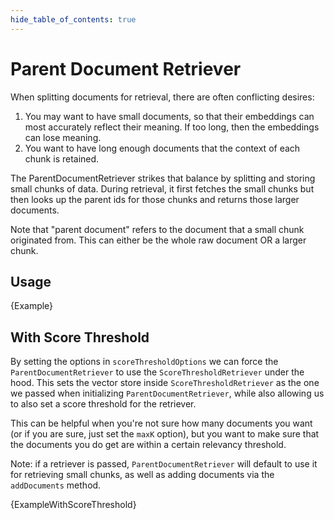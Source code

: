 ```yaml
---
hide_table_of_contents: true
---
```



# Parent Document Retriever

When splitting documents for retrieval, there are often conflicting desires:

1. You may want to have small documents, so that their embeddings can most accurately reflect their meaning. If too long, then the embeddings can lose meaning.
2. You want to have long enough documents that the context of each chunk is retained.

The ParentDocumentRetriever strikes that balance by splitting and storing small chunks of data. During retrieval, it first fetches the small chunks but then looks up the parent ids for those chunks and returns those larger documents.

Note that "parent document" refers to the document that a small chunk originated from. This can either be the whole raw document OR a larger chunk.

## Usage

<CodeBlock language="typescript">{Example}</CodeBlock>

## With Score Threshold

By setting the options in `scoreThresholdOptions` we can force the `ParentDocumentRetriever` to use the `ScoreThresholdRetriever` under the hood.
This sets the vector store inside `ScoreThresholdRetriever` as the one we passed when initializing `ParentDocumentRetriever`, while also allowing us to also set a score threshold for the retriever.

This can be helpful when you're not sure how many documents you want (or if you are sure, just set the `maxK` option), but you want to make sure that the documents you do get are within a certain relevancy threshold.

Note: if a retriever is passed, `ParentDocumentRetriever` will default to use it for retrieving small chunks, as well as adding documents via the `addDocuments` method.

<CodeBlock language="typescript">{ExampleWithScoreThreshold}</CodeBlock>
